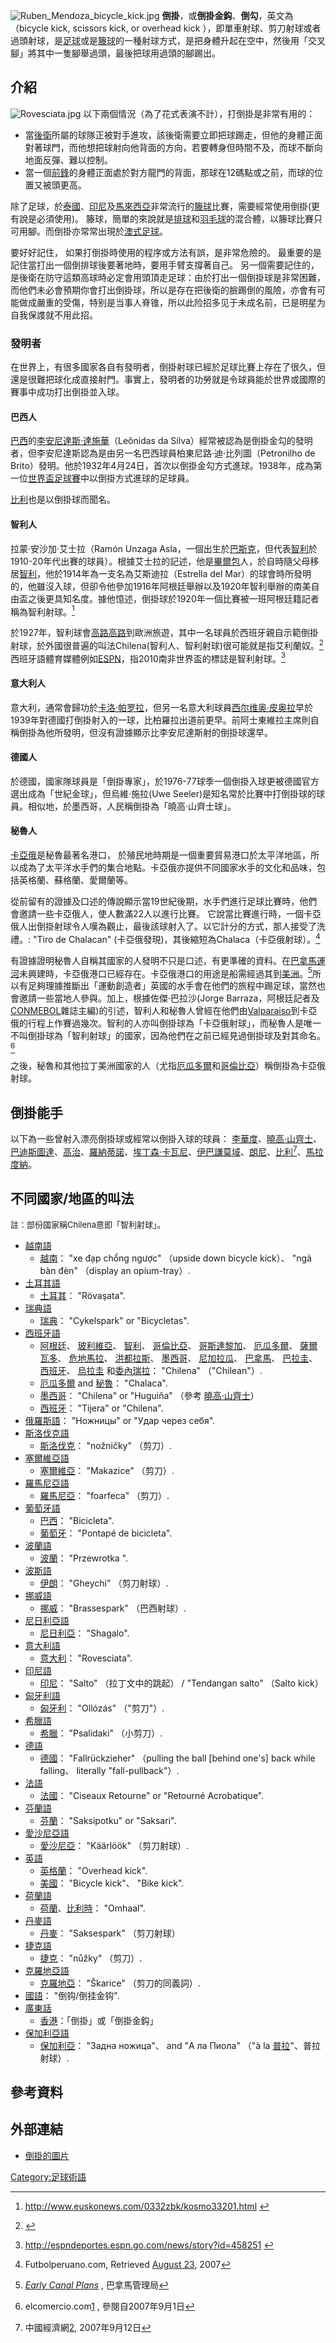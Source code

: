 [[File:Ruben_Mendoza_bicycle_kick.jpg|thumb]]
'''倒掛'''，或'''倒掛金鈎'''、'''倒勾'''，英文為（bicycle kick, scissors kick, or overhead kick ），即單車射球、剪刀射球或者過頭射球，是[[足球|足球]]或是[[籐球|籐球]]的一種射球方式，是把身體升起在空中，然後用「交叉腳」將其中一隻腳舉過頭，最後把球用過頭的腳踢出。

== 介紹 ==
[[File:Rovesciata.jpg|center]]
{{clear|left}}
以下兩個情況（為了花式表演不計），打倒掛是非常有用的：
* 當[[後衛_(足球)|後衛]]所屬的球隊正被對手進攻，該後衛需要立即把球踢走，但他的身體正面對著球門，而他想把球射向他背面的方向，若要轉身但時間不及，而球不斷向地面反彈、難以控制。
* 當一個[[前鋒_(足球)|前鋒]]的身體正面處於對方龍門的背面，那球在12碼點或之前，而球的位置又被頭更高。

除了足球，於[[泰國|泰國]]、[[印尼|印尼]]及[[馬來西亞|馬來西亞]]非常流行的[[籐球|籐球]]比賽，需要經常使用倒掛(更有說是必須使用)。 籐球，簡單的來說就是[[排球|排球]]和[[羽毛球|羽毛球]]的混合體，以籐球比賽只可用腳。而倒掛亦常常出現於[[澳式足球|澳式足球]]。

要好好記住， 如果打倒掛時使用的程序或方法有誤，是非常危險的。 最重要的是記住當打出一個倒排球後要著地時，要用手臂支撐著自己。 另一個需要記住的，是後衛在防守這類高球時必定會用頭頂走足球：由於打出一個倒掛球是非常困難， 而他們未必會預期你會打出倒掛球，所以是存在把後衛的臉踢倒的風險，亦會有可能做成嚴重的受傷，特别是当事人脊锥，所以此险招多见于未成名前，已是明星为自我保謢就不用此招。

=== 發明者 ===
在世界上，有很多國家各自有發明者，倒掛射球已經於足球比賽上存在了很久，但還是很難把球化成直接射門。事實上，發明者的功勞就是令球員能於世界或國際的賽事中成功打出倒掛並入球。
==== 巴西人 ====
[[巴西|巴西]]的[[李安尼達斯·達施華|李安尼達斯·達施華]]（Leônidas da Silva）經常被認為是倒掛金勾的發明者，但李安尼達斯認為是由另一名巴西球員柏東尼路·迪·比列圖（Petronilho de Brito）發明。他於1932年4月24日，首次以倒掛金勾方式進球。1938年，成為第一位[[世界盃足球賽|世界盃足球賽]]中以倒掛方式進球的足球員。

[[比利|比利]]也是以倒掛球而聞名。

==== 智利人 ====
拉蒙·安沙加·艾士拉（Ramón Unzaga Asla，一個出生於[[巴斯克自治區|巴斯克]]，但代表[[智利國家足球隊|智利]]於1910-20年代出賽的球員）。根據艾士拉的記述，他是[[畢爾包|畢爾包]]人，於自時隨父母移居[[智利|智利]]，他於1914年為一支名為艾斯迪拉（Estrella del Mar）的球會時所發明的，他雖沒入球，但卻令他參加1916年阿根廷舉辦以及1920年智利舉辦的南美自由盃之後更具知名度。據他憶述，倒掛球於1920年一個比賽被一班阿根廷籍記者稱為智利射球。<ref>{{es icon}} http://www.euskonews.com/0332zbk/kosmo33201.html {{Wayback|url=http://www.euskonews.com/0332zbk/kosmo33201.html |date=20090325091957 }}</ref>

於1927年，智利球會[[科洛科洛|高路高路]]到歐洲旅遊，其中一名球員{{le|大衛·艾利蘭奴|David Arellano}}於西班牙親自示範倒掛射球，於外國很普遍的叫法Chilena(智利人、智利射球)很可能就是指艾利蘭奴。<ref>{{es icon}} {{cite web |url=http://revista.guachacas.cl/Epi_chilenita.html |title=存档副本 |accessdate=2007-10-24 |deadurl=yes |archiveurl=https://web.archive.org/web/20070929034944/http://revista.guachacas.cl/Epi_chilenita.html |archivedate=2007-09-29 }}</ref>
西班牙語體育媒體例如[[ESPN|ESPN]]，指2010南非世界盃的標誌是智利射球。<ref>{{es icon}}http://espndeportes.espn.go.com/news/story?id=458251 {{Wayback|url=http://espndeportes.espn.go.com/news/story?id=458251 |date=20160307040751 }}</ref>

==== 意大利人 ====
意大利，通常會歸功於[[卡洛·帕罗拉|卡洛·帕罗拉]]，但另一名意大利球員[[西尔维奥·皮奥拉|西尔维奥·皮奥拉]]早於1939年對德國打倒掛射入的一球，比柏羅拉出道前更早。前阿士東維拉主席{{le|道·艾利斯|Doug Ellis}}則自稱倒掛為他所發明，但沒有證據顯示比李安尼達斯射的倒掛球還早。

==== 德國人 ====
於德國，國家隊球員{{le|高路斯·費雪|Klaus Fischer}}是「倒掛專家」，於1976-77球季一個倒掛入球更被德國官方選出成為「世紀金球」，但烏維·施拉(Uwe Seeler)是知名常於比賽中打倒掛球的球員。相似地，於墨西哥，人民稱倒掛為「曉高·山齊士球」。

==== 秘魯人 ====
[[卡亞俄|卡亞俄]]是秘魯最著名港口， 於殖民地時期是一個重要貿易港口於太平洋地區，所以成為了太平洋水手們的集合地點。卡亞俄亦提供不同國家水手的文化和品味，包括英格蘭、蘇格蘭、愛爾蘭等。

從前留有的證據及口述的傳說顯示當19世紀後期，水手們進行足球比賽時，他們會邀請一些卡亞俄人，使人數滿22人以進行比賽。 它說當比賽進行時，一個卡亞俄人出倒掛射球令人嘆為觀止，最後該球射入了。以它計分的方式，那人接受了洗禮。: "Tiro de Chalacan" (卡亞俄發現)，其後縮短為Chalaca（卡亞俄射球）。<ref>{{es icon}} Futbolperuano.com{{cite web |url=http://199.125.90.75/futbol/autonoticias/columnistas/2006/11/29/DetalleNoticia82855.asp |title=存档副本 |accessdate=2007-08-23 |deadurl=yes |archiveurl=https://web.archive.org/web/20080612121017/http://199.125.90.75/futbol/autonoticias/columnistas/2006/11/29/DetalleNoticia82855.asp |archivedate=2008-06-12 }}, Retrieved [[August_23|August 23]], 2007</ref>

有證據證明秘魯人自稱其國家的人發明不只是口述，有更準確的資料。在[[巴拿馬運河|巴拿馬運河]]未興建時，卡亞俄港口已經存在。卡亞俄港口的用途是船需經過其到[[美洲|美洲]]。<ref>[http://www.pancanal.com/eng/history/history/index.html ''Early Canal Plans''] {{Wayback|url=http://www.pancanal.com/eng/history/history/index.html |date=20141215060157 }}, 巴拿馬管理局</ref>所以有足夠理據推斷出「運動創造者」英國的水手會在他們的旅程中踢足球，當然也會邀請一些當地人參與。加上，根據佐傑·巴拉沙(Jorge Barraza，阿根廷記者及[[CONMEBOL|CONMEBOL]]雜誌主編)的引述，智利人和秘魯人曾經在他們由[[Valparaiso|Valparaiso]]到卡亞俄的行程上作賽過幾次。智利的人亦叫倒掛球為「卡亞俄射球」，而秘魯人是唯一不叫倒掛球為「智利射球」的國家，因為他們在之前已經見過倒掛球及對其命名。<ref>{{es icon}} elcomercio.com[http://www.elcomercio.com.pe/EdicionImpresa/Html/2006-11-28/ImEcDeporte0623035.html] {{Wayback|url=http://www.elcomercio.com.pe/EdicionImpresa/Html/2006-11-28/ImEcDeporte0623035.html |date=20070930155433 }}, 參閱自2007年9月1日</ref>

之後，秘魯和其他拉丁美洲國家的人（尤指[[厄瓜多爾|厄瓜多爾]]和[[哥倫比亞|哥倫比亞]]）稱倒掛為卡亞俄射球。

== 倒掛能手 ==
以下為一些曾射入漂亮倒掛球或經常以倒掛入球的球員：
[[李華度|李華度]]、[[曉高·山齊士|曉高·山齊士]]、[[巴迪斯圖達|巴迪斯圖達]]、[[高治|高治]]、[[朗拿甸奴|羅納蒂諾]]、[[埃丁森·卡瓦尼|埃丁森·卡瓦尼]]、[[伊巴謙莫域|伊巴謙莫域]]、[[朗尼|朗尼]]、[[比利|比利]]<ref>中國經濟網[http://top.ce.cn/home/right/TOP10/200709/12/t20070912_12877415.shtml]{{dead link|time=2017年11月 |bot=InternetArchiveBot |fix-attempted=yes }}, 2007年9月12日</ref>、[[迭戈·马拉多纳|馬拉度納]]。

== 不同國家/地區的叫法 ==
<font size=2>註：部份國家稱Chilena意即「智利射球」。

</font>

*[[越南語|越南語]]
**[[越南|越南]]： "xe đạp chổng ngược" （upside down bicycle kick）、 "ngả bàn đèn" （display an opium-tray）.
*[[土耳其語|土耳其語]]
**[[土耳其|土耳其]]： "Rövaşata".
*[[瑞典語|瑞典語]]
**[[瑞典|瑞典]]： "Cykelspark" or "Bicycletas".
*[[西班牙語|西班牙語]]
**[[阿根廷|阿根廷]]、 [[玻利維亞|玻利維亞]]、 [[智利|智利]]、 [[哥倫比亞|哥倫比亞]]、 [[哥斯達黎加|哥斯達黎加]]、 [[厄瓜多爾|厄瓜多爾]]、 [[薩爾瓦多|薩爾瓦多]]、 [[危地馬拉|危地馬拉]]、 [[洪都拉斯|洪都拉斯]]、 [[墨西哥|墨西哥]]、 [[尼加拉瓜|尼加拉瓜]]、 [[巴拿馬|巴拿馬]]、 [[巴拉圭|巴拉圭]]、 [[西班牙|西班牙]]、 [[烏拉圭|烏拉圭]] 和[[委內瑞拉|委內瑞拉]]： "Chilena" （"Chilean"）.
**[[厄瓜多爾|厄瓜多爾]] and [[秘魯|秘魯]]： "Chalaca".
**[[墨西哥|墨西哥]]： "Chilena" or "Huguiña" （參考 [[曉高·山齊士|曉高·山齊士]]）
**[[西班牙|西班牙]]： "Tijera" or "Chilena".
*[[俄羅斯語|俄羅斯語]]： "Ножницы" or "Удар через себя".
*[[斯洛伐克語|斯洛伐克語]]
**[[斯洛伐克|斯洛伐克]]： "nožničky" （剪刀）.
*[[塞爾維亞語|塞爾維亞語]]
**[[塞爾維亞|塞爾維亞]]： "Makazice" （剪刀）.
*[[羅馬尼亞語|羅馬尼亞語]]
**[[羅馬尼亞|羅馬尼亞]]： "foarfeca" （剪刀）.
*[[葡萄牙語|葡萄牙語]]
**[[巴西|巴西]]： "Bicicleta".
**[[葡萄牙|葡萄牙]]： "Pontapé de bicicleta".
*[[波蘭語|波蘭語]]
**[[波蘭|波蘭]]： "Przewrotka ".
*[[波斯語|波斯語]]
**[[伊朗|伊朗]]： "Gheychi" （剪刀射球）.
*[[挪威語|挪威語]]
**[[挪威|挪威]]： "Brassespark" （巴西射球）.
*[[尼日利亞語|尼日利亞語]]
**[[尼日利亞|尼日利亞]]： "Shagalo".
*[[意大利語|意大利語]]
**[[意大利|意大利]]： "Rovesciata".
*[[印尼語|印尼語]]
**[[印尼|印尼]]： "Salto" （拉丁文中的跳起） / "Tendangan salto" （Salto kick）
*[[匈牙利語|匈牙利語]]
**[[匈牙利|匈牙利]]： "Ollózás" （"剪刀"）.
*[[希臘語|希臘語]]
**[[希臘|希臘]]： "Psalidaki" （小剪刀）.
*[[德語|德語]]
**[[德國|德國]]： "Fallrückzieher" （pulling the ball [behind one's] back while falling、 literally "fall-pullback"）.
*[[法語|法語]]
**[[法國|法國]]： "Ciseaux Retourne" or "Retourné Acrobatique".
*[[芬蘭語|芬蘭語]]
**[[芬蘭|芬蘭]]： "Saksipotku" or "Saksari".
*[[愛沙尼亞語|愛沙尼亞語]]
**[[愛沙尼亞|愛沙尼亞]]： "Käärlöök" （剪刀射球）.
*[[英語|英語]]
**[[英格蘭|英格蘭]]： "Overhead kick".
**[[美國|美國]]： "Bicycle kick"、 "Bike kick".
*[[荷蘭語|荷蘭語]]
**[[荷蘭|荷蘭]]、[[比利時|比利時]]： "Omhaal".
*[[丹麥語|丹麥語]]
**[[丹麥|丹麥]]： "Saksespark" （剪刀射球）
*[[捷克語|捷克語]]
**[[捷克|捷克]]： "nůžky" （剪刀）.
*[[克羅地亞語|克羅地亞語]]
**[[克羅地亞|克羅地亞]]： "Škarice" （剪刀的同義詞）.
*[[國語|國語]]： "倒钩/倒挂金钩".
*[[廣東話|廣東話]]
**[[香港|香港]]：「倒掛」或「倒掛金鈎」
*[[保加利亞語|保加利亞語]]
**[[保加利亞|保加利亞]]： "Задна ножица"、 and "А ла Пиола" （"à la [[普拉|普拉]]"、普拉射球）.

== 參考資料 ==
{{reflist}}

== 外部連結 ==
* [http://news.bbc.co.uk/sport1/hi/football/skills/4188452.stm 倒掛的圖片] {{Wayback|url=http://news.bbc.co.uk/sport1/hi/football/skills/4188452.stm |date=20071028122143 }}

[[Category:足球術語|Category:足球術語]]